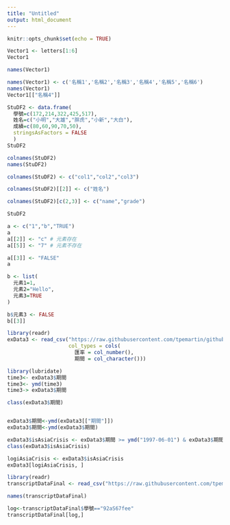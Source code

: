 ```yaml
---
title: "Untitled"
output: html_document
---
```


```r
knitr::opts_chunk$set(echo = TRUE)
```

```r
Vector1 <- letters[1:6]
Vector1

names(Vector1)
```

```r
names(Vector1) <- c('名稱1','名稱2','名稱3','名稱4','名稱5','名稱6')
names(Vector1)
Vector1[["名稱4"]]
```

```r
StuDF2 <- data.frame(
  學號=c(172,214,322,425,517),
  姓名=c("小明","大雄","胖虎","小新","大白"),
  成績=c(80,60,90,70,50),
  stringsAsFactors = FALSE
  )
StuDF2 
```

```r
colnames(StuDF2)
names(StuDF2)

colnames(StuDF2) <- c("col1","col2","col3")

colnames(StuDF2)[[2]] <- c("姓名")

colnames(StuDF2)[c(2,3)] <- c("name","grade")

StuDF2
```

```r
a <- c("1","b","TRUE")
a
a[[2]] <- "c" # 元素存在
a[[5]] <- "7" # 元素不存在

a[[3]] <- "FALSE"
a
```

```r
b <- list(
  元素1=1,
  元素2="Hello",
  元素3=TRUE
)

b$元素3 <- FALSE
b[[3]]
```

```r
library(readr)
exData3 <- read_csv("https://raw.githubusercontent.com/tpemartin/github-data/master/exData3.csv",
                    col_types = cols(
                      匯率 = col_number(),
                      期間 = col_character()))
```

```r
library(lubridate)
time3<- exData3$期間
time3<- ymd(time3)
time3-> exData3$期間

class(exData3$期間)


exData3$期間<-ymd(exData3[["期間"]])
exData3$期間<-ymd(exData3$期間)
```

```r
exData3$isAsiaCrisis <- exData3$期間 >= ymd("1997-06-01") & exData3$期間 <= ymd("1998-12-01")
class(exData3$isAsiaCrisis)

logiAsiaCrisis <- exData3$isAsiaCrisis
exData3[logiAsiaCrisis, ]
```

```r
library(readr)
transcriptDataFinal <- read_csv("https://raw.githubusercontent.com/tpemartin/github-data/master/transcriptDataFinal.csv")

```

```r
names(transcriptDataFinal)

log<-transcriptDataFinal$學號=="92aS67fee"
transcriptDataFinal[log,]
```

